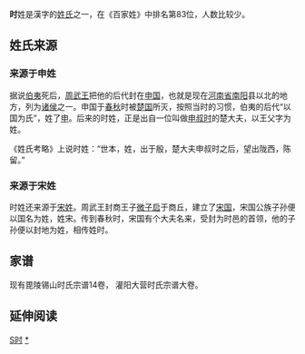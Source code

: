 {{汉字姓氏
|姓氏=时
|繁體=時
|簡體=时
|拼音=Shí
|中国大陆=Shi
|南京官話=shr<sup>2</sup>
|台湾=Shih
|香港=See/Sze
|澳门=Si
|新加坡=
|马来西亚=
|越南=Thời
|韩国=시
|反切=市之切
|同音字=
|堂号=
|郡望=[[陇西郡|陇西郡]]
}}

'''时'''姓是漢字的[[姓氏|姓氏]]之一，在《百家姓》中排名第83位，人数比较少。

==姓氏来源==
===来源于申姓===
据说[[伯夷|伯夷]]死后，[[周武王|周武王]]把他的后代封在[[申国|申国]]，也就是现在[[河南省|河南省]][[南阳|南阳]]县以北的地方，列为[[诸侯|诸侯]]之一。申国于[[春秋時期|春秋]]时被[[楚国|楚国]]所灭，按照当时的习惯，伯夷的后代“以国为氏”，姓了[[申姓|申]]。后来的时姓，正是出自一位叫做[[申叔时|申叔时]]的楚大夫，以王父字为姓。

《姓氏考略》上说时姓：“世本，姓，出于殷，楚大夫申叔时之后，望出陇西，陈留。”

===来源于宋姓===
时姓还来源于[[宋姓|宋姓]]。周武王封商王子[[微子启|微子启]]于商丘，建立了[[宋国|宋国]]，宋国公族子孙便以国名为姓，姓宋。传到春秋时，宋国有个大夫名来，受封为时邑的首领，他的子孙便以封地为姓，相传姓时。

==家谱==
现有毘陵锡山时氏宗谱14卷，
灌阳大营时氏宗谱大卷。

== 延伸阅读 ==
{{Wikisource further reading}}

[[Category:漢姓|S时]]
[[Category:時姓|*]]